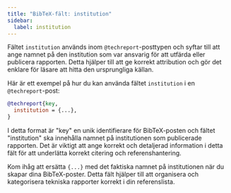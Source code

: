 ```yaml
---
title: "BibTeX-fält: institution"
sidebar:
  label: institution
---
```



Fältet `institution` används inom `@techreport`-posttypen och syftar till att ange namnet på den institution som var ansvarig för att utfärda eller publicera rapporten. Detta hjälper till att ge korrekt attribution och gör det enklare för läsare att hitta den ursprungliga källan.

<CiteDrive/>

Här är ett exempel på hur du kan använda fältet `institution` i en `@techreport`-post:

```bibtex
@techreport{key,
  institution = {...},
}
```

I detta format är "key" en unik identifierare för BibTeX-posten och fältet "institution" ska innehålla namnet på institutionen som publicerade rapporten. Det är viktigt att ange korrekt och detaljerad information i detta fält för att underlätta korrekt citering och referenshantering.

Kom ihåg att ersätta `{...}` med det faktiska namnet på institutionen när du skapar dina BibTeX-poster. Detta fält hjälper till att organisera och kategorisera tekniska rapporter korrekt i din referenslista.
